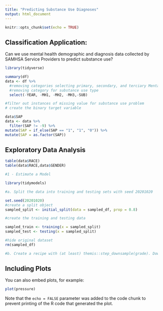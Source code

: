 ```yaml
---
title: "Predicting Substance Use Diagnoses"
output: html_document
---
```


```r
knitr::opts_chunk$set(echo = TRUE)
```

## Classification Application:
Can we use mental health demographic and diagnosis data collected by SAMHSA Service Providers to predict substance use?


```r
library(tidyverse)

summary(df)
data <- df %>%
  #removing categories selecting primary, secondary, and terciary Mental Health Diagnosis (we have other binary variables for all MH diagnoses)
  #removing category for substance use type
  select(-YEAR, -MH1, -MH2, -MH3,-SUB)

#filter out instances of missing value for substance use problem
# create the binary target variable

data$SAP
data <- data %>%
  filter(SAP != -9) %>%
mutate(SAP = if_else(SAP == "1", "1", "0")) %>%
mutate(SAP = as.factor(SAP))
```

## Exploratory Data Analysis
```r
table(data$RACE)
table(data$RACE,data$GENDER)

```


```r
#1 - Estimate a Model

library(tidymodels)

#a. Split the data into training and testing sets with seed 20201020

set.seed(20201020)
#create a split object
sampled_split <- initial_split(data = sampled_df, prop = 0.8)

#create the training and testing data

sampled_train <- training(x = sampled_split)
sampled_test <- testing(x = sampled_split)

#hide original dataset
rm(sampled_df)

#b. Create a recipe with (at least) themis::step_downsample(grade). Downsampling is one technique to deal with class imbalances. Only one step is required but you can use more.
```

## Including Plots

You can also embed plots, for example:

```r
plot(pressure)
```

Note that the `echo = FALSE` parameter was added to the code chunk to prevent printing of the R code that generated the plot.
